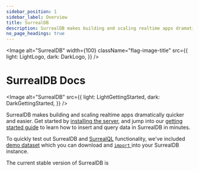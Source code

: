 ```yaml
---
sidebar_position: 1
sidebar_label: Overview
title: SurrealDB
description: SurrealDB makes building and scaling realtime apps dramatically quicker and easier. Get started by installing the server and jump into our getting started guide.
no_page_headings: true
---
```





<Image
  alt="SurrealDB"
  width={100}
  className="flag-image-title"
  src={{
    light: LightLogo,
    dark: DarkLogo,
  }}
/>

# SurrealDB Docs

<Image
  alt="SurrealDB"
  src={{
    light: LightGettingStarted,
    dark: DarkGettingStarted,
  }}
/>

SurrealDB makes building and scaling realtime apps dramatically quicker and easier. Get started by [installing the server](/docs/surrealdb/installation), and jump into our [getting started guide](/docs/surrealdb/introduction/start) to learn how to insert and query data in SurrealDB in minutes.

To quickly test out SurrealDB and [SurrealQL](/docs/surrealdb/surrealql) functionality, we've included [demo dataset](/docs/surrealdb/surrealql/demo) which you can download and [<code>import</code> ](/docs/surrealdb/cli/import)into your SurrealDB instance.

<span>The current stable version of SurrealDB </span><span> is <a href='https://surrealdb.com/releases'> <Version /> </a></span>
